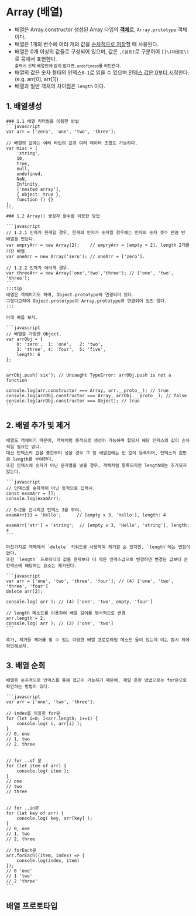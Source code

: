 # Array (배열)

- 배열은 Array.constructor 생성된 Array 타입의 <u>**객체**</u>로, `Array.prototype` 객체이다.
- 배열은 1개의 변수에 여러 개의 값을 <u>순차적으로 저장</u>할 때 사용된다.
- 배열은 0개 이상의 값들로 구성되어 있으며, 값은 `,(쉼표)`로 구분하여 `[]\(대괄호\)`로 묶에서 표현한다.  
    <small>출력시 선택 배열안에 값이 없다면, `undefinded`를 리턴한다.</small>
- 배열의 값은 숫자 형태의 인덱스`0-1`로 읽을 수 있으며 <u>인덱스 값은 0부터 시작</u>한다. (e.g. arr[0], arr[1])
- 배열과 일반 객체의 차이점은 `length` 이다.

## 1. 배열생성

    ### 1.1 배열 리터럴을 이용한 방법 
    ```javascript
    var arr = ['zero', 'one', 'two', 'three'];

    // 배열의 값에는 여러 타입의 값과 여러 데이터 조합도 가능하다.
    var misc = [
        'string',
        10,
        true,
        null,
        undefined,
        NaN,
        Infinity,
        ['nested array'],
        { object: true },
        function () {}
    ];
    ```
    ### 1.2 Array() 생성자 함수를 이용한 방법 

    ```javascript
    // 1.2.1 인자가 한개일 경우, 한개의 인자가 숫자일 경우에는 인자의 숫자 갯수 만큼 빈 배열을 만든다.
    var empryArr = new Array(2);    // empryArr = [empty × 2]. length 2개를 가진 배열.
    var oneArr = new Array('zero'); // oneArr = ['zero'].

    // 1.2.2 인자가 여러개 경우.
    var threeArr = new Array('one','two','three'); // ['one', 'two', 'three'];
    ```
    :::tip 
    배열은 객체이기도 하여, Object.prototype와 연결되어 있다.  
    그렇다고하여 Object.prototype이 Array.prototype과 연결되어 있진 않다.
    :::  

    아래 예를 보자. 

    ```javascript
    // 배열을 가장한 Object.
    var arrObj = {
        0: 'zero',  1: 'one',   2: 'two',
        3: 'three', 4: 'four',  5: 'five',
        length: 6
    };


    arrObj.push('six'); // Uncaught TypeError: arrObj.push is not a function
    
    console.log(arr.constructor === Array, arr.__proto__); // true 
    console.log(arrObj.constructor === Array, arrObj.__proto__); // false
    console.log(arrObj.constructor === Object); // true      
    ```

## 2. 배열 추가 및 제거
    배열도 객체이기 때문에, 객체처럼 동적으로 생성이 가능하며 할당시 해당 인덱스의 값이 순차적일 필요는 없다.  
    대신 인덱스의 값을 중간부터 넣을 경우 그 앞 배열값에는 빈 값이 등록되며, 인덱스의 값만큼 length를 부여한다.  
    또한 인덱스에 숫자가 아닌 문자열을 넣을 경우, 객체처럼 등록되지만 length에는 추가되지 않는다.

    ```javascript
    // 인덱스를 순차적이 아닌 동적으로 입력시.
    const examArr = [];
    console.log(examArr);
    
    // 0~2를 건너띄고 인덱스 3을 부여.
    examArr[3] = 'Hello';      // [empty x 3, 'Hello'], length: 4

    examArr['str'] = 'string';  // [empty x 3, 'Hello', 'string'], length: 4
    ```

    마찬가지로 객체에서 `delete` 키워드를 사용하여 제거할 순 있지만, `length`에는 변함이 없다.  
    또한 `length` 프로퍼티의 값을 현재보다 더 작은 인덱스값으로 변경하면 변경된 값보다 큰 인덱스에 해당하는 요소는 제거된다.

    ```javascript
    var arr = ['one', 'two', 'three', 'four']; // (4) ['one', 'two', 'three', 'four']
    delete arr[2];

    console.log( arr ); // (4) ['one', 'two', empty, 'four']

    // length 메소드를 이용하여 배열 길이를 명시적으로 변경
    arr.length = 2;
    console.log( arr ); // (2) ['one', 'two']
    ```

    추가, 제거등 제어를 할 수 있는 다양한 배열 프로토타입 메소드 들이 있는데 이는 잠시 뒤에 확인해보자.

## 3. 배열 순회
    배열은 순차적으로 인덱스를 통해 접근이 가능하기 때문에, 제일 흔한 방법으로는 for문으로 확인하는 방법이 있다.

    ```javascript
    var arr = ['one', 'two', 'three']; 

    // index를 이용한 for문
    for (let i=0; i<arr.length; i+=1) {
        console.log( i, arr[i] );
    }
    // 0, one 
    // 1, two 
    // 2, three 


    // for ..of 문
    for (let item of arr) {
        console.log( item ); 
    }
    // one 
    // two 
    // three 


    // for ..in문
    for (let key of arr) {
        console.log( key, arr[key] );
    }
    // 0, one 
    // 1, two 
    // 2, three 

    // forEach문
    arr.forEach((item, index) => {
        console.log(index, item)
    });
    // 0 'one'
    // 1 'two'
    // 2 'three'
    ```

## 배열 프로토타입 
    
